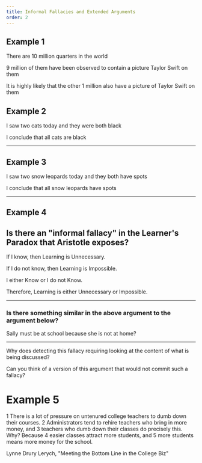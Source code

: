 ```yaml
---
title: Informal Fallacies and Extended Arguments
order: 2
---
```


<Slides>
<Slide>

## Example 1

There are 10 million quarters in the world

9 million of them have been observed to contain a picture Taylor Swift on them

It is highly likely that the other 1 million also have a picture of Taylor Swift on them

</Slide>
<Slide>

## Example 2

I saw two cats today and they were both black

I conclude that all cats are black

---

## Example 3

I saw two snow leopards today and they both have spots

I conclude that all snow leopards have spots

--- 

<HiddenBlock text="What informal fallacy might be committed in Example 2 but not in Example 3? Why?"/>


</Slide>

<Slide>

## Example 4

## Is there an "informal fallacy" in the Learner's Paradox that Aristotle exposes?

If I know, then Learning is Unnecessary.

If I do not know, then Learning is Impossible.

I either Know or I do not Know.

Therefore, Learning is either Unnecessary or Impossible.

<hr/>

### Is there something similar in the above argument to the argument below?

Sally must be at school because she is not at home?

<hr/>

Why does detecting this fallacy requiring looking at the content of what is being discussed? 

Can you think of a version of this argument that would not commit such a fallacy?

<HiddenBlock text="The lights must be on because they're not off"/>


</Slide>
<Slide>

<!-- hurley number 9, p. 74 -->

# Example 5

1 There is a lot of pressure on untenured college teachers to dumb down their courses. 
2 Administrators tend to rehire teachers who bring in more money, 
and 3 teachers who dumb down their classes do precisely this. Why? 
Because 4 easier classes attract more students, and 5 more students means more money for the school.

Lynne Drury Lerych, "Meeting the Bottom Line in the College Biz"

</Slide>
</Slides>